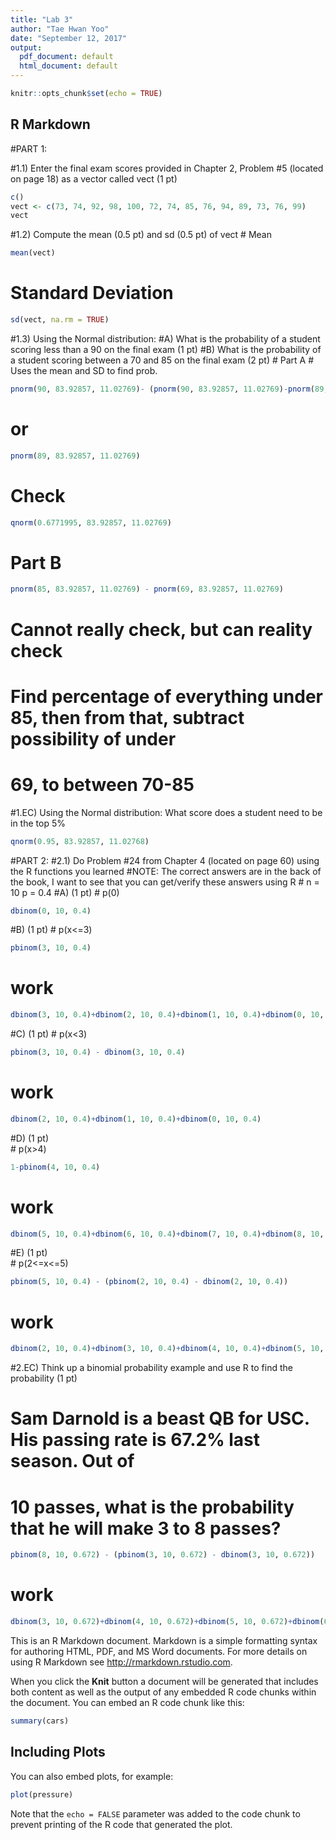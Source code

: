 ---
title: "Lab 3"
author: "Tae Hwan Yoo"
date: "September 12, 2017"
output:
  pdf_document: default
  html_document: default
---

```{r setup, include=FALSE}
knitr::opts_chunk$set(echo = TRUE)
```

## R Markdown
#PART 1:

#1.1) Enter the final exam scores provided in Chapter 2, Problem #5 (located on page 18) as a vector called vect (1 pt)
```{r}
c()
vect <- c(73, 74, 92, 98, 100, 72, 74, 85, 76, 94, 89, 73, 76, 99)
vect
```
#1.2) Compute the mean (0.5 pt) and sd (0.5 pt) of vect 
# Mean
```{r}
mean(vect)
```
# Standard Deviation
```{r}
sd(vect, na.rm = TRUE)
```
#1.3) Using the Normal distribution: 
	#A) What is the probability of a student scoring less than a 90 on the final exam (1 pt)
	#B) What is the probability of a student scoring between a 70 and  85 on the final exam (2 pt)
# Part A
# Uses the mean and SD to find prob.
```{r}
pnorm(90, 83.92857, 11.02769)- (pnorm(90, 83.92857, 11.02769)-pnorm(89, 83.92857, 11.02769))
```
# or 
```{r}
pnorm(89, 83.92857, 11.02769)
```
# Check
```{r}
qnorm(0.6771995, 83.92857, 11.02769)
```
# Part B
```{r}
pnorm(85, 83.92857, 11.02769) - pnorm(69, 83.92857, 11.02769)
```
# Cannot really check, but can reality check
# Find percentage of everything under 85, then from that, subtract possibility of under
# 69, to between 70-85

#1.EC) Using the Normal distribution: What score does a student need to be in the top 5%
```{r}
qnorm(0.95, 83.92857, 11.02768)
```
#PART 2:
#2.1) Do Problem #24 from Chapter 4 (located on page 60) using the R functions you learned
	#NOTE: The correct answers are in the back of the book, I want to see that you can get/verify these answers using R
# n = 10 p = 0.4
#A) (1 pt)
# p(0)
```{r}
dbinom(0, 10, 0.4)
```
#B) (1 pt)
# p(x<=3)
```{r}
pbinom(3, 10, 0.4)
```
# work
```{r}
dbinom(3, 10, 0.4)+dbinom(2, 10, 0.4)+dbinom(1, 10, 0.4)+dbinom(0, 10, 0.4)
```
#C) (1 pt)
# p(x<3)
```{r}
pbinom(3, 10, 0.4) - dbinom(3, 10, 0.4)
```
# work 
```{r}
dbinom(2, 10, 0.4)+dbinom(1, 10, 0.4)+dbinom(0, 10, 0.4)
```
#D) (1 pt)	
# p(x>4)
```{r}
1-pbinom(4, 10, 0.4)
```
# work
```{r}
dbinom(5, 10, 0.4)+dbinom(6, 10, 0.4)+dbinom(7, 10, 0.4)+dbinom(8, 10, 0.4)+dbinom(9, 10, 0.4)+dbinom(10, 10, 0.4)
```
#E) (1 pt)	
# p(2<=x<=5)
```{r}
pbinom(5, 10, 0.4) - (pbinom(2, 10, 0.4) - dbinom(2, 10, 0.4))
```
# work
```{r}
dbinom(2, 10, 0.4)+dbinom(3, 10, 0.4)+dbinom(4, 10, 0.4)+dbinom(5, 10, 0.4)
```
#2.EC) Think up a binomial probability example and use R to find the probability (1 pt) 
  
# Sam Darnold is a beast QB for USC. His passing rate is 67.2% last season. Out of 
# 10 passes, what is the probability that he will make 3 to 8 passes?
```{r}
pbinom(8, 10, 0.672) - (pbinom(3, 10, 0.672) - dbinom(3, 10, 0.672))
```
# work 
```{r}
dbinom(3, 10, 0.672)+dbinom(4, 10, 0.672)+dbinom(5, 10, 0.672)+dbinom(6, 10, 0.672)+dbinom(7, 10, 0.672)+dbinom(8, 10, 0.672)
```

This is an R Markdown document. Markdown is a simple formatting syntax for authoring HTML, PDF, and MS Word documents. For more details on using R Markdown see <http://rmarkdown.rstudio.com>.

When you click the **Knit** button a document will be generated that includes both content as well as the output of any embedded R code chunks within the document. You can embed an R code chunk like this:

```{r cars}
summary(cars)
```

## Including Plots

You can also embed plots, for example:

```{r pressure, echo=FALSE}
plot(pressure)
```

Note that the `echo = FALSE` parameter was added to the code chunk to prevent printing of the R code that generated the plot.
